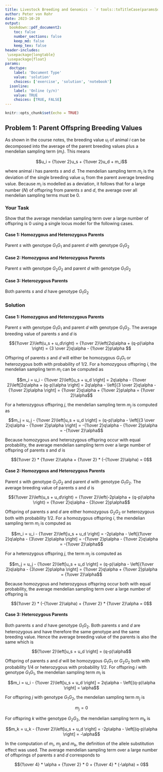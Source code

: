 ```yaml
---
title: Livestock Breeding and Genomics - `r tools::toTitleCase(params$doctype)` 6
author: Peter von Rohr
date: 2023-10-20
output:
  bookdown::pdf_document2:
    toc: false
    number_sections: false
    keep_md: false
    keep_tex: false
header-includes:
 \usepackage{longtable}
 \usepackage{float}
params:
  doctype:
    label: 'Document Type'
    value: 'solution'
    choices: ['exercise', 'solution', 'notebook']
  isonline:
    label: 'Online (y/n)'
    value: TRUE
    choices: [TRUE, FALSE]
---
```



```r
knitr::opts_chunk$set(echo = TRUE)
```


## Problem 1: Parent Offspring Breeding Values
As shown in the course notes, the breeding value $u_i$ of animal $i$ can be decomposed into the average of the parent breeding values plus a mendelian sampling term ($m_i$). This means

$$u_i = {1\over 2}u_s + {1\over 2}u_d + m_i$$

where animal $i$ has parents $s$ and $d$. The mendelian sampling term $m_i$ is the deviation of the single breeding value $u_i$ from the parent average breeding value. Because $m_i$ is modelled as a deviation, it follows that for a large number ($N$) of offspring from parents $s$ and $d$, the average over all mendelian sampling terms must be $0$. 

### Your Task
Show that the average mendelian sampling term over a large number of offspring is $0$ using a single locus model for the following cases.

#### Case 1: Homozygous and Heterozygous Parents
Parent $s$ with genotype $G_1G_1$ and parent $d$ with genotype $G_1G_2$


#### Case 2: Homozygous and Heterozygous Parents
Parent $s$ with genotype $G_2G_2$ and parent $d$ with genotype $G_1G_2$


#### Case 3: Heterozygous Parents
Both parents $s$ and $d$ have genotype $G_1G_2$

<!-- your-solution-start
### Your Solution
* For each of the following cases compute the parent average of breeding values. 
* Compute the difference between the breeding values of every possible offspring and the parent average
* Compute the average over all mendelian sampling terms

#### Case 1: Homozygous and Heterozygous Parents

#### Case 2: Homozygous and Heterozygous Parents

#### Case 3: Heterozygous Parents

---  your-solution-end -->


<!-- master-solution-start -->

### Solution

#### Case 1: Homozygous and Heterozygous Parents
Parent $s$ with genotype $G_1G_1$ and parent $d$ with genotype $G_1G_2$. The average breeding value of parents $s$ and $d$ is

$${1\over 2}\left(u_s + u_d\right) = {1\over 2}\left(2q\alpha + (q-p)\alpha \right) = {3 \over 2}q\alpha - {1\over 2}p\alpha $$


Offspring of parents $s$ and $d$ will either be homozygous $G_1G_1$ or heterozygous both with probability of $1/2$. For a homozygous offspring $i$, the mendelian sampling term $m_i$ can be computed as

$$m_i = u_i - {1\over 2}\left[u_s + u_d \right] 
= 2q\alpha - {1\over 2}\left[2q\alpha + (q-p)\alpha \right] 
= 2q\alpha - \left[{3 \over 2}q\alpha - {1\over 2}p\alpha \right]
= {1\over 2}q\alpha + {1\over 2}p\alpha = {1\over 2}\alpha$$


For a heterozygous offspring $j$, the mendelian sampling term $m_j$ is computed as

$$m_j = u_j - {1\over 2}\left[u_s + u_d \right] 
= (q-p)\alpha - \left[{3 \over 2}q\alpha - {1\over 2}p\alpha \right] 
= -{1\over 2}q\alpha - {1\over 2}p\alpha = -{1\over 2}\alpha$$


Because homozygous and heterozygous offspring occur with equal probability, the average mendelian sampling term over a large number of offspring of parents $s$ and $d$ is

$${1\over 2} * {1\over 2}\alpha + {1\over 2} * (-{1\over 2}\alpha) = 0$$


#### Case 2: Homozygous and Heterozygous Parents
Parent $s$ with genotype $G_2G_2$ and parent $d$ with genotype $G_1G_2$. The average breeding value of parents $s$ and $d$ is

$${1\over 2}\left(u_s + u_d\right) = {1\over 2}\left(-2p\alpha + (q-p)\alpha \right) = {1\over 2}q\alpha - {3\over 2}p\alpha$$

Offspring of parents $s$ and $d$ are either homozygous $G_2G_2$ or heterozygous both with probability $1/2$. For a homozygous offspring $i$, the mendelian sampling term $m_i$ is computed as

$$m_i = u_i - {1\over 2}\left[u_s + u_d \right] 
= -2p\alpha - \left[{1\over 2}q\alpha - {3\over 2}p\alpha \right]
= -{1\over 2}p\alpha - {1\over 2}q\alpha = -{1\over 2}\alpha$$

For a heterozygous offspring $j$, the term $m_j$ is computed as 

$$m_j = u_j - {1\over 2}\left[u_s + u_d \right] 
= (q-p)\alpha - \left[{1\over 2}q\alpha - {3\over 2}p\alpha \right]
= {1\over 2}q\alpha + {1\over 2}p\alpha = {1\over 2}\alpha$$

Because homozygous and heterozygous offspring occur both with equal probability, the average mendelian sampling term over a large number of offspring is 

$${1\over 2} * (-{1\over 2}\alpha) + {1\over 2} * {1\over 2}\alpha = 0$$


#### Case 3: Heterozygous Parents
Both parents $s$ and $d$ have genotype $G_1G_2$. Both parents $s$ and $d$ are heterozygous and have therefore the same genotype and the same breeding value. Hence the average breeding value of the parents is also the same which is 

$${1\over 2}\left[u_s + u_d \right] = (q-p)\alpha$$

Offspring of parents $s$ and $d$ will be homozygous $G_1G_1$ or $G_2G_2$ both with probability $1/4$ or heterozygous with probability $1/2$. For offspring $i$ with genotype $G_1G_1$, the mendelian sampling term $m_i$ is 

$$m_i = u_i - {1\over 2}\left[u_s + u_d \right] = 2q\alpha - \left[(q-p)\alpha \right] = \alpha$$

For offspring $j$ with genotype $G_1G_2$, the mendelian sampling term $m_j$ is 

$$m_j = 0$$

For offspring $k$ withe genotype $G_2G_2$, the mendelian sampling term $m_k$ is 

$$m_k = u_k - {1\over 2}\left[u_s + u_d \right] = -2p\alpha - \left[(q-p)\alpha \right] = -\alpha$$

In the computation of $m_i$, $m_j$ and $m_k$, the definition of the allele substitution effect was used. The average mendelian sampling term over a large number of offsprings of parents $s$ and $d$ corresponds to 

$${1\over 4} * \alpha + {1\over 2} * 0 + {1\over 4} * (-\alpha) = 0$$



<!-- master-solution-end -->


